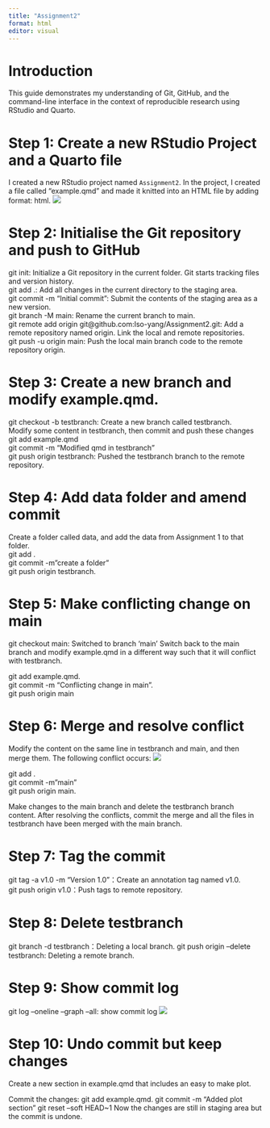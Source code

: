 ```yaml
---
title: "Assignment2"
format: html
editor: visual
---
```


# Introduction

This guide demonstrates my understanding of Git, GitHub, and the command-line interface in the context of reproducible research using RStudio and Quarto.

# Step 1: Create a new RStudio Project and a Quarto file

I created a new RStudio project named `Assignment2`.
In the project, I created a file called "example.qmd" and made it knitted into an HTML file by adding format: html.
![](images/HTML_file.jpg)

# Step 2: Initialise the Git repository and push to GitHub

git init: Initialize a Git repository in the current folder. Git starts tracking files and version history.   
git add .: Add all changes in the current directory to the staging area.  
git commit -m "Initial commit": Submit the contents of the staging area as a new version.  
git branch -M main: Rename the current branch to main.   
git remote add origin git\@github.com:Iso-yang/Assignment2.git: Add a remote repository named origin. Link the local and remote repositories.  
git push -u origin main: Push the local main branch code to the remote repository origin.


# Step 3: Create a new branch and modify example.qmd.

git checkout -b testbranch: Create a new branch called testbranch.  
Modify some content in testbranch, then commit and push these changes
git add example.qmd   
git commit -m "Modified qmd in testbranch"   
git push origin testbranch: Pushed the testbranch branch to the remote repository.


# Step 4: Add data folder and amend commit

Create a folder called data, and add the data from Assignment 1 to that folder.  
git add .   
git commit -m"create a folder"   
git push origin testbranch.


# Step 5: Make conflicting change on main

git checkout main:  Switched to branch 'main'
Switch back to the main branch and modify example.qmd in a different way such that it will conflict with testbranch.

git add example.qmd.  
git commit -m "Conflicting change in main".  
git push origin main



# Step 6: Merge and resolve conflict

Modify the content on the same line in testbranch and main, and then merge them. The following conflict occurs:
![](images/conflict.jpg) 

git add .  
git commit -m"main"   
git push origin main. 

Make changes to the main branch and delete the testbranch branch content. After resolving the conflicts, commit the merge and all the files in testbranch have been merged with the main branch.


# Step 7: Tag the commit

git tag -a v1.0 -m "Version 1.0"：Create an annotation tag named v1.0.  
git push origin v1.0：Push tags to remote repository.


# Step 8: Delete testbranch
git branch -d testbranch：Deleting a local branch. 
git push origin --delete testbranch: Deleting a remote branch.


# Step 9: Show commit log

git log --oneline --graph --all: show commit log
![](images/log.png)

# Step 10: Undo commit but keep changes
Create a new section in example.qmd that includes an easy to make plot. 

Commit the changes:
git add example.qmd. 
git commit -m "Added plot section" 
git reset --soft HEAD~1
Now the changes are still in staging area but the commit is undone.
